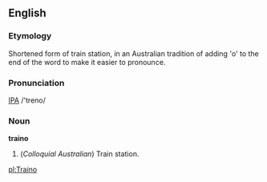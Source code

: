 ==English==

===Etymology===
Shortened form of train station, in an Australian tradition of adding 'o' to the end of the word to make it easier to pronounce.

===Pronunciation===
[[IPA]] /'treno/

===Noun===
'''traino'''
# (''Colloquial Australian'') Train station.

[[pl:Traino]]